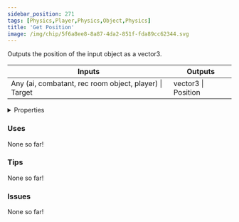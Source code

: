 ```yaml
---
sidebar_position: 271
tags: [Physics,Player,Physics,Object,Physics]
title: 'Get Position'
image: /img/chip/5f6a8ee8-8a87-4da2-851f-fda89cc62344.svg
---
```


Outputs the position of the input object as a vector3.



<IChip uuid="5f6a8ee8-8a87-4da2-851f-fda89cc62344"/>

<table><thead><tr><th>Inputs</th><th>Outputs</th></tr></thead><tbody><tr><td>Any (ai, combatant, rec room object, player) | Target</td><td>vector3 | Position</td></tr></tbody></table>

<details>
  <summary>Properties</summary>
  <div>
    <div>
    <table>
      <tbody>
        <tr>
          <td>Is beta required?</td>
          <td>No</td>
        </tr>
        <tr>
          <td>Is chip a trolling risk?</td>
          <td>No</td>
        </tr>
        <tr>
          <td>Is chip a role assignment risk?</td>
          <td>No</td>
        </tr>
        <tr>
          <td>Chip UUID</td>
          <td>5f6a8ee8-8a87-4da2-851f-fda89cc62344</td>
        </tr>
        <tr>
          <td>Room availability</td>
          <td>Available everywhere</td>
        </tr>
      </tbody>
    </table>
    </div>
  </div>
</details>

### Uses

None so far!

### Tips

None so far!

### Issues

None so far!